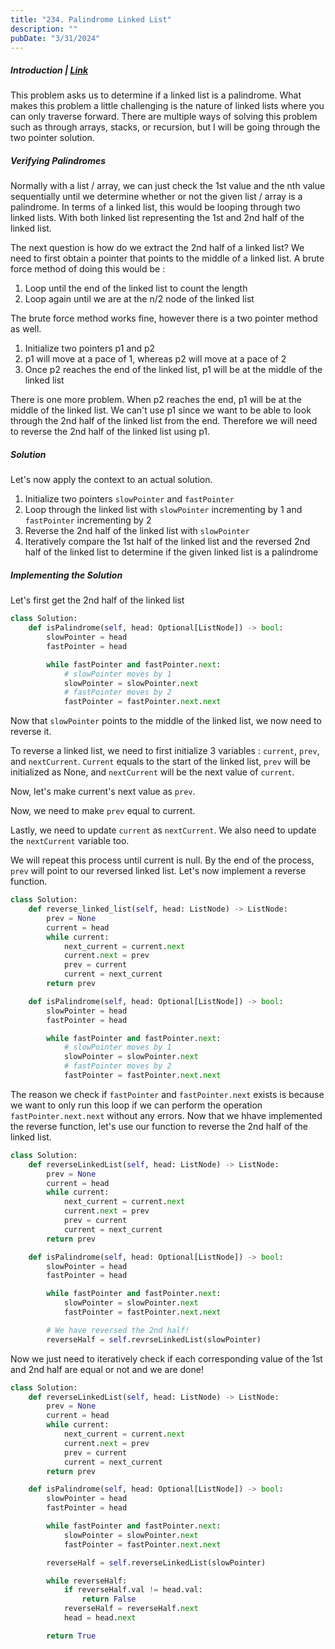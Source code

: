```yaml
---
title: "234. Palindrome Linked List"
description: ""
pubDate: "3/31/2024"
---
```



##### Introduction | [Link](https://leetcode.com/problems/palindrome-linked-list/description/)

This problem asks us to determine if a linked list is a palindrome. What makes this problem a little challenging is the nature of linked lists where you can only traverse forward. There are multiple ways of solving this problem such as through arrays, stacks, or recursion, but I will be going through the two pointer solution.

##### Verifying Palindromes

Normally with a list / array, we can just check the 1st value and the nth value sequentially until we determine whether or not the given list / array is a palindrome. In terms of a linked list, this would be looping through two linked lists. With both linked list representing the 1st and 2nd half of the linked list.

The next question is how do we extract the 2nd half of a linked list? We need to first obtain a pointer that points to the middle of a linked list. A brute force method of doing this would be :

1. Loop until the end of the linked list to count the length
2. Loop again until we are at the n/2 node of the linked list

The brute force method works fine, however there is a two pointer method as well.

1. Initialize two pointers p1 and p2
2. p1 will move at a pace of 1, whereas p2 will move at a pace of 2
3. Once p2 reaches the end of the linked list, p1 will be at the middle of the linked list

There is one more problem. When p2 reaches the end, p1 will be at the middle of the linked list. We can't use p1 since we want to be able to look through the 2nd half of the linked list from the end. Therefore we will need to reverse the 2nd half of the linked list using p1.

##### Solution

Let's now apply the context to an actual solution.

1. Initialize two pointers `slowPointer` and `fastPointer`
2. Loop through the linked list with `slowPointer` incrementing by 1 and `fastPointer` incrementing by 2
3. Reverse the 2nd half of the linked list with `slowPointer`
4. Iteratively compare the 1st half of the linked list and the reversed 2nd half of the linked list to determine if the given linked list is a palindrome

##### Implementing the Solution

Let's first get the 2nd half of the linked list

```python
class Solution:
    def isPalindrome(self, head: Optional[ListNode]) -> bool:
        slowPointer = head
        fastPointer = head

        while fastPointer and fastPointer.next:
            # slowPointer moves by 1
            slowPointer = slowPointer.next
            # fastPointer moves by 2
            fastPointer = fastPointer.next.next
```

Now that `slowPointer` points to the middle of the linked list, we now need to reverse it.

To reverse a linked list, we need to first initialize 3 variables : `current`, `prev`, and `nextCurrent`. `Current` equals to the start of the linked list, `prev` will be initialized as None, and `nextCurrent` will be the next value of `current`.

<Figure src="/234-palindrome-ll/rev-1.PNG"></Figure>

Now, let's make current's next value as `prev`.

<Figure src="/234-palindrome-ll/rev-2.PNG"></Figure>

Now, we need to make `prev` equal to current.

<Figure src="/234-palindrome-ll/rev-3.PNG"></Figure>

Lastly, we need to update `current` as `nextCurrent`. We also need to update the `nextCurrent` variable too.

<Figure src="/234-palindrome-ll/rev-4.PNG"></Figure>

We will repeat this process until current is null. By the end of the process, `prev` will point to our reversed linked list. Let's now implement a reverse function.

```python
class Solution:
    def reverse_linked_list(self, head: ListNode) -> ListNode:
        prev = None
        current = head
        while current:
            next_current = current.next
            current.next = prev
            prev = current
            current = next_current
        return prev

    def isPalindrome(self, head: Optional[ListNode]) -> bool:
        slowPointer = head
        fastPointer = head

        while fastPointer and fastPointer.next:
            # slowPointer moves by 1
            slowPointer = slowPointer.next
            # fastPointer moves by 2
            fastPointer = fastPointer.next.next
```

The reason we check if `fastPointer` and `fastPointer.next` exists is because we want to only run this loop if we can perform the operation `fastPointer.next.next` without any errors. Now that we hhave implemented the reverse function, let's use our function to reverse the 2nd half of the linked list.

```python
class Solution:
    def reverseLinkedList(self, head: ListNode) -> ListNode:
        prev = None
        current = head
        while current:
            next_current = current.next
            current.next = prev
            prev = current
            current = next_current
        return prev

    def isPalindrome(self, head: Optional[ListNode]) -> bool:
        slowPointer = head
        fastPointer = head

        while fastPointer and fastPointer.next:
            slowPointer = slowPointer.next
            fastPointer = fastPointer.next.next

        # We have reversed the 2nd half!
        reverseHalf = self.revrseLinkedList(slowPointer)
```

Now we just need to iteratively check if each corresponding value of the 1st and 2nd half are equal or not and we are done!

```python
class Solution:
    def reverseLinkedList(self, head: ListNode) -> ListNode:
        prev = None
        current = head
        while current:
            next_current = current.next
            current.next = prev
            prev = current
            current = next_current
        return prev

    def isPalindrome(self, head: Optional[ListNode]) -> bool:
        slowPointer = head
        fastPointer = head

        while fastPointer and fastPointer.next:
            slowPointer = slowPointer.next
            fastPointer = fastPointer.next.next

        reverseHalf = self.reverseLinkedList(slowPointer)

        while reverseHalf:
            if reverseHalf.val != head.val:
                return False
            reverseHalf = reverseHalf.next
            head = head.next

        return True

```
